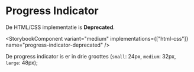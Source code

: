 
# Progress Indicator

<StorybookComponent variant="medium" />

De HTML/CSS implementatie is **Deprecated**.

<StorybookComponent variant="medium" implementations={["html-css"]} name="progress-indicator-deprecated" />

De progress indicator is er in drie groottes (`small`: 24px, `medium`: 32px, `large`: 48px);
